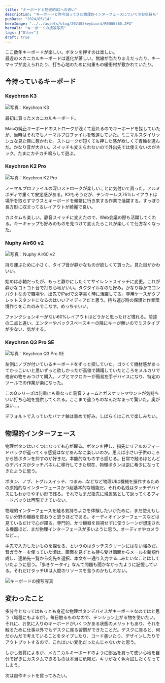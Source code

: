 ```yaml
---
title: "キーボードと物理的UIへの思い"
description: "キーボードと昨今減ってきた物理的インターフェースについてのお気持ち"
pubDate: "2024/05/14"
heroImage: "../../assets/blog/202405keyboard/R0006365.JPG"
heroAlt: "キーボードの接写写真"
tags: ["Other"]
draft: true
---
```


ここ数年キーボードが楽しい。ボタンを押すのは楽しい。  
最近のメカニカルキーボードは進化が著しい。無線が当たりまえだったり、キーマップが変えられたり、打ち心地のために何重もの緩衝材が敷かれていたり。

## 今持っているキーボード  

### Keychron K3
![写真：Keychron K3](../../assets/blog/202405keyboard/R0006245.JPG)  

最初に買ったメカニカルキーボード。  

Macの純正キーボードのストロークが浅くて疲れるのでキーボードを探していたが、当時はそれでもノーマルプロファイルを敬遠していた。ミニマルスタイリッシュな見た目に惹かれた。ストロークが短くても押した感が欲しくて青軸を選んだ。かなり音が大きい。スイッチも変えられないので外出先では使えないのがネック。たまにカチカチ鳴らして遊ぶ。  

### Keychron K2 Pro

![写真：Keychron K2 Pro](../../assets/blog/202405keyboard/R0006358.JPG)  

ノーマルプロファイルの深いストロークが楽しいことに気付いて買った。アルミボディで重くて安定感がある。K3もそうだが、テンキーレス75%レイアウトは場所を取らずマウスとキーボードを頻繁に行き来する作業で活躍する。すっぽり長方形に収まってるレイアウトが綺麗で良い。  

カスタムも楽しい。静音スイッチに変えたので、Web会議の際も活躍してくれる。キーキャップも好みのものを見つけて変えたらこれが楽しくて仕方なくなった。  

### Nuphy Air60 v2

![写真：Nuphy Air60 v2](../../assets/blog/202405keyboard/R0006310.JPG)  

持ち運ぶために小さく、タイプ音が静かなものが欲しくて買った。見た目がかわいい。  

始めは赤軸だったが、もっと静かにしたくてサイレントスイッチに変更。これが静かなコトコト音で打ち心地がいい。タクタイルなのも好み。かなり静かでコンパクトなので職場や、出先でiPadで文字書く時に活躍してる。専用ケースがタブレットスタンドになるのはいいアイディアだと思う。持ち運び時の保護と作業環境作りをこれのみでこなす。めっちゃいい。  

ファンクションキーがない60%レイアウトはどうかと思ったけど慣れる。前述の二点と違い、エンターやバックスペースキーの隣にキーが無いのでミスタイプが少ない、気がする。  

### Keychron Q3 Pro SE

![写真：Keychron Q3 Pro SE](../../assets/blog/202405keyboard/R0006488.JPG)  

左側にノブが付いているキーボードをずっと探していた。ゴツくて機材感があってかっこいいと思いずっと欲しかったが高価で躊躇していたところをメルカリで格安の物をみつけて購入。ノブとマクロキーが簡易左手デバイスになり、特定のツールでの作業が楽になった。  

このQシリーズは何重にも重なった吸音フォームとガスケットマウントが気持ちいい打ち心地を提供してくれる。ここまで違うものなんだなぁって驚いた。奥が深い…。  

デフォルトで入っていたバナナ軸は重めで好み。しばらくはこれで楽しみたい。  

## 物理的インターフェース
物理ボタンはいくつになっても心が躍る。ボタンを押し、指先にリアルのフィードバックが返ってくる感覚はなぜあんなに楽しいのか。思えば小さい子供のころから皆ボタンを押すのが好きだ。本能的なものすら感じる。日常で触るほとんどのデバイスがタッチパネルに移行してきた現在、物理ボタンは逆に希少になってきたように思う。  

ボタン、ノブ、トグルスイッチ、つまみ…などなど物理UIは機械を操作するための原始的なインターフェースかつ超基本的な機能だ。それの名残はタッチデバイスにもわかりやすい形で残る。それでもまだ指先に帰属感として返ってくるフィードバックは再現できていない。  

物理的インターフェースを触る気持ちよさを体験したいがために、まだ使えもしない分野の機器を買おうと思うほどである。オーディオインターフェースなどは見ているだけで心が躍る。専門的、かつ機器を目視せずに使うシーンが想定される機器ほど、まだ物理インターフェースが多いように思う。オーディオやカメラなど…。  

手先で入力したいものを探せる、というのはタッチスクリーンにはない強みだ。昔ガラケーを使っていた頃は、画面を見ずとも待ち受け画面からメールを新規作成し、連絡先一覧から宛先を選択、本文を一通り入力する…みたいなことはしていたように思う。「歩きケータイ」なんて問題も聞かなかったように記憶している。それだけタッチUIは人間のリソースを食うのかもしれない。  

![キーボードの接写写真](../../assets/blog/202405keyboard/R0006249.JPG)  

## 変わったこと
多分今となってはもっとも身近な物理ボタンデバイスがキーボードなのではと思う（職種にもよるが）。毎日触るものなので、テンション上がる物を使いたい。それに、お気に入りのキーボードがいくつかある状態のメリットもあり、それを触るために仕事以外でもデスクに座る習慣ができたことだ。デスクに座ると、何だかんだで考えていることをタイプしたり、コード書いたり、デザインしたりでアウトプットするので、これはいい変化だったんじゃないかと思う。  

しかし気質によるが、メカニカルキーボードのように部品を買って使い心地を自分で好きにカスタムできるものは本当に危険だ。キリがなく色々試したくなってしまう。  

次は自作キットを買ってみたい。  